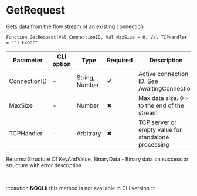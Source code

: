 ﻿---
sidebar_position: 1
---


# GetRequest 
 Gets data from the flow stream of an existing connection



`Function GetRequest(Val ConnectionID, Val MaxSize = 0, Val TCPHandler = "") Export`

  | Parameter | CLI option | Type | Required | Description |
  |-|-|-|-|-|
  | ConnectionID | - | String, Number | &#x2714; | Active connection ID. See AwaitingConnection |
  | MaxSize | - | Number | &#x2716; | Max data size. 0 > to the end of the stream |
  | TCPHandler | - | Arbitrary | &#x2716; | TCP server or empty value for standalone processing |

  
  Returns:  Structure Of KeyAndValue, BinaryData - Binary data on success or structure with error description

<br/>


:::caution
**NOCLI:** this method is not available in CLI version
:::
<br/>



```bsl title="1C:Enterprise/OneScript code example"

```
 




